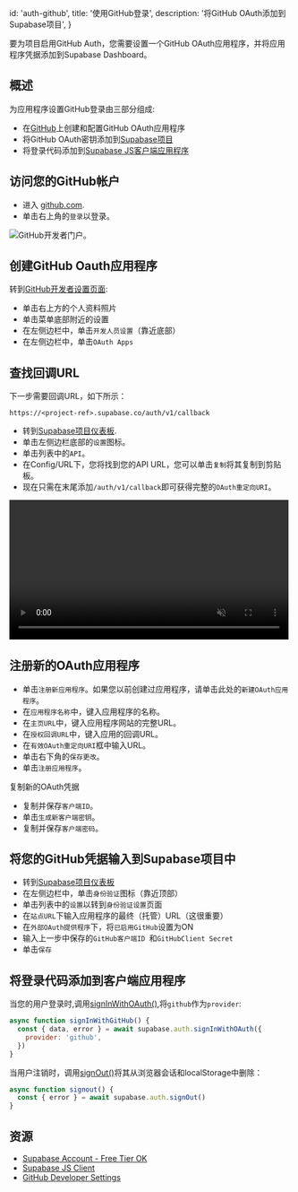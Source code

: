 
  id: 'auth-github',
  title: '使用GitHub登录',
  description: '将GitHub OAuth添加到Supabase项目',
}

要为项目启用GitHub Auth，您需要设置一个GitHub OAuth应用程序，并将应用程序凭据添加到Supabase Dashboard。

## 概述

为应用程序设置GitHub登录由三部分组成:

- 在[GitHub](https://github.com)上创建和配置GitHub OAuth应用程序
- 将GitHub OAuth密钥添加到[Supabase项目](https://app.supabase.com)
- 将登录代码添加到[Supabase JS客户端应用程序](https://github.com/supabase/supabase-js)

## 访问您的GitHub帐户

- 进入 [github.com](https://github.com).
- 单击右上角的`登录`以登录。

![GitHub开发者门户。](/docs/img/guides/auth-github/github-portal.png)

## 创建GitHub Oauth应用程序

转到[GitHub开发者设置页面](https://github.com/settings/developers):

- 单击右上方的个人资料照片
- 单击菜单底部附近的设置
- 在左侧边栏中，单击`开发人员设置`（靠近底部）
- 在左侧边栏中，单击`OAuth Apps`

## 查找回调URL

下一步需要回调URL，如下所示：

`https://<project-ref>.supabase.co/auth/v1/callback`

- 转到[Supabase项目仪表板](https://app.supabase.com).
- 单击左侧边栏底部的`设置`图标。
- 单击列表中的`API`。
- 在Config/URL下，您将找到您的API URL，您可以单击`复制`将其复制到剪贴板。
- 现在只需在末尾添加`/auth/v1/callback`即可获得完整的`OAuth重定向URI`。

<video width="99%" muted playsInline controls="true">
  <source src="/docs/videos/api/api-url-and-key.mp4" type="video/mp4" muted playsInline />
</video>

## 注册新的OAuth应用程序

- 单击`注册新应用程序`。如果您以前创建过应用程序，请单击此处的`新建OAuth应用程序`。
- 在`应用程序名称`中，键入应用程序的名称。
- 在`主页URL`中，键入应用程序网站的完整URL。
- 在`授权回调URL`中，键入应用的回调URL。
- 在`有效OAuth重定向URI`框中输入URL。
- 单击右下角的`保存更改`。
- 单击`注册应用程序`。

复制新的OAuth凭据

- 复制并保存`客户端ID`。
- 单击`生成新客户端密钥`。
- 复制并保存`客户端密码`。

## 将您的GitHub凭据输入到Supabase项目中

- 转到[Supabase项目仪表板](https://app.supabase.com)
- 在左侧边栏中，单击`身份验证`图标（靠近顶部）
- 单击列表中的`设置`以转到`身份验证设置`页面
- 在`站点URL`下输入应用程序的最终（托管）URL（这很重要）
- 在`外部OAuth提供程序`下，将`已启用GitHub`设置为ON
- 输入上一步中保存的`GitHub客户端ID `和`GitHubClient Secret`
- 单击`保存`

## 将登录代码添加到客户端应用程序

当您的用户登录时,调用[signInWithOAuth()](/docs/reference/javascript/auth-signinwithoauth),将`github`作为`provider`:

```js
async function signInWithGitHub() {
  const { data, error } = await supabase.auth.signInWithOAuth({
    provider: 'github',
  })
}
```

当用户注销时，调用[signOut()](/docs/reference/javascript/auth-signout)将其从浏览器会话和localStorage中删除：

```js
async function signout() {
  const { error } = await supabase.auth.signOut()
}
```

## 资源

- [Supabase Account - Free Tier OK](https://supabase.com)
- [Supabase JS Client](https://github.com/supabase/supabase-js)
- [GitHub Developer Settings](https://github.com/settings/developers)


